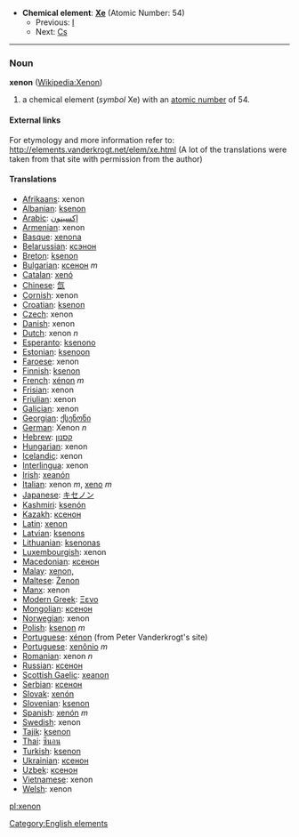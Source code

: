 *'''Chemical element''': '''[[Xe]]''' (Atomic Number: 54)
**Previous: [[Iodine|I]]
**Next: [[Caesium|Cs]]
----
=== Noun ===
'''xenon''' ([[en:Xenon|Wikipedia:Xenon]])

# a chemical element (''symbol'' Xe) with an [[atomic number]] of 54.

====External links====
For etymology and more information refer to:
http://elements.vanderkrogt.net/elem/xe.html
(A lot of the translations were taken from that site with permission from the author)

==== Translations ====
*[[Afrikaans]]: xenon
*[[Albanian]]: [[ksenon]]
*[[Arabic]]: [[إكسينون]]
*[[Armenian]]: xenon
*[[Basque]]: [[xenona]]
*[[Belarussian]]: [[ксэнон]]
*[[Breton]]: [[ksenon]]
*[[Bulgarian]]: [[ксенон]] ''m''
*[[Catalan]]: [[xenó]]
*[[Chinese]]: [[氙]]
*[[Cornish]]: xenon
*[[Croatian]]: [[ksenon]]
*[[Czech]]: xenon
*[[Danish]]: xenon
*[[Dutch]]: xenon ''n''
*[[Esperanto]]: [[ksenono]]
*[[Estonian]]: [[ksenoon]]
*[[Faroese]]: xenon
*[[Finnish]]: [[ksenon]]
*[[French]]: [[xénon]] ''m''
*[[Frisian]]: xenon
*[[Friulian]]: xenon
*[[Galician]]: xenon
*[[Georgian]]: [[ქსენონი]]
*[[German]]: Xenon ''n''
*[[Hebrew]]: [[קסנון]]
*[[Hungarian]]: xenon
*[[Icelandic]]: xenon
*[[Interlingua]]: xenon
*[[Irish]]: [[xeanón]]
*[[Italian]]: xenon ''m'', [[xeno]] ''m''
*[[Japanese]]: [[キセノン]]
*[[Kashmiri]]: [[ksenón]]
*[[Kazakh]]: [[ксенон]]
*[[Latin]]: [[xenon]]
*[[Latvian]]: [[ksenons]]
*[[Lithuanian]]: [[ksenonas]]
*[[Luxembourgish]]: xenon
*[[Macedonian]]: [[ксенон]]
*[[Malay]]: [[xenon,]]
*[[Maltese]]: [[Żenon]]
*[[Manx]]: xenon
*[[Modern Greek]]: [[Ξενο]] '' ''
*[[Mongolian]]: [[ксенон]]
*[[Norwegian]]: xenon
*[[Polish]]:  [[ksenon]] ''m''
*[[Portuguese]]: [[xénon]] (from Peter Vanderkrogt's site)
*[[Portuguese]]: [[xenônio]] ''m''
*[[Romanian]]: xenon ''n''
*[[Russian]]: [[ксенон]] '' ''
*[[Scottish Gaelic]]: [[xeanon]]
*[[Serbian]]: [[ксенон]]
*[[Slovak]]: [[xenón]]
*[[Slovenian]]: [[ksenon]]
*[[Spanish]]: [[xenón]] ''m''
*[[Swedish]]: xenon
*[[Tajik]]: [[ksenon]]
*[[Thai]]: [[ซีนอน]]
*[[Turkish]]: [[ksenon]]
*[[Ukrainian]]: [[ксенон]]
*[[Uzbek]]: [[ксенон]]
*[[Vietnamese]]: xenon
*[[Welsh]]: xenon

[[Category:English elements]]
[[pl:xenon]]